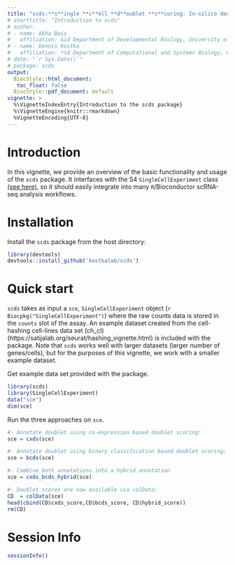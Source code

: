 ```yaml
---
title: "scds:**s**ingle **c**ell **d**oublet **s**coring: In-silico doublet annotation for single cell RNA sequencing data"
# shorttitle: "Introduction to scds"
# author:
# - name: Abha Bais
#   affiliation: &id Department of Developmental Biology, University of Pittsburgh School of Medicine
# - name: Dennis Kostka
#   affiliation: *id Department of Computational and Systems Biology, Center for Evolutionary Biology and Medicine, University of Pittsburgh School of Medicine
# date: "`r Sys.Date()`"
# package: scds
output:
  BiocStyle::html_document: 
   toc_float: false 
  BiocStyle::pdf_document: default
vignette: >
  %\VignetteIndexEntry{Introduction to the scds package}
  %\VignetteEngine{knitr::rmarkdown}
  %VignetteEncoding{UTF-8}
---
```


# Introduction
In this vignette, we provide an overview of the basic functionality and usage of the `scds` package. It interfaces with the S4 ```SingleCellExperiment``` class [(see here)](https://doi.org/doi:10.18129/B9.bioc.SingleCellExperiment), so it should easily integrate into many ```R```/Bioconductor scRNA-seq analysis workflows. 


# Installation

Install the `scds` package from the host directory:

```r
library(devtools)
devtools::install_github('kostkalab/scds')

```

# Quick start

`scds` takes as input a ```sce```, `SingleCellExperiment` object (`r Biocpkg("SingleCellExperiment")`) where the raw counts data is stored in the ```counts``` slot of the assay. 
An example dataset created from the cell-hashing cell-lines data set (ch_cl) (https://satijalab.org/seurat/hashing_vignette.html) is included with the package.
Note that `scds` works well with larger datasets (larger number of genes/cells), but for the purposes of this vignette, we work with a smaller example dataset.

Get example data set provided with the package.

```r
library(scds)
library(SingleCellExperiment)
data("sce")
dim(sce)

```

Run the three approaches on ```sce```.

```r
#- Annotate doublet using co-expression based doublet scoring:
sce = cxds(sce)

#- Annotate doublet using binary classification based doublet scoring:
sce = bcds(sce)

#- Combine both annotations into a hybrid annotation
sce = cxds_bcds_hybrid(sce)

#- Doublet scores are now available via colData:
CD  = colData(sce)
head(cbind(CD$cxds_score,CD$bcds_score, CD$hybrid_score))
rm(CD)

```

# Session Info

```r
sessionInfo()

```

